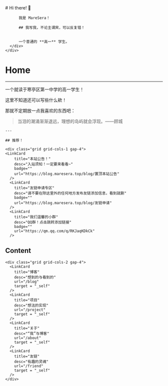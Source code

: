 
<BaseLayout title="Home">
  <BaseCard title="Home">
    <div class="flex">
      <div class="p-6">
          # Hi there! 👋


          我是 MareSera！

          ## 我写我，不论主谓宾，可以反复错！


          一个普通的 **高一** 学生。
      </div>
    </div>

  </BaseCard>

  <BaseCard title="Home" image="/index.webp">
  
# Home

---

一个就读于寒亭区第一中学的高一学生！


这里不知道还可以写些什么欸！

那就不定期放一点我喜欢的东西吧：

> 当泪的潮涌渐渐退远，理想的岛屿就会浮现。——顾城


    ---

    ## 推荐！

    <div class="grid grid-cols-1 gap-4">
    <LinkCard
        title="本站公告！"
        desc="入站须知！一定要来看看~"
        badge=""
        url="https://blog.maresera.top/blog/置顶本站公告"
      />
      <LinkCard
        title="友链申请专区"
        desc="请不要在除这里外的任何地方发布友链添加信息，看到就删"
        badge=""
        url="https://blog.maresera.top/blog/友链申请"
      />
      <LinkCard
        title="我们温馨的小群"
        desc="QQ群！点击跳转添加链接"
        badge=""
        url="https://qm.qq.com/q/RKJaqKDkCk"
      />

   </div>


## Content

    <div class="grid grid-cols-2 gap-4">
      <LinkCard
        title="博客"
        desc="想到的与看到的"
        url="/blog"
        target = "_self"
      />
      <LinkCard
        title="项目"
        desc="想法的实现"
        url="/project"
        target = "_self"
      />
      <LinkCard
        title="关于"
        desc="“我”与博客"
        url="/about"
        target = "_self"
      />
      <LinkCard
        title="友链"
        desc="有趣的灵魂"
        url="/friend"
        target = "_self"
      />
    </div>


  </BaseCard>
</BaseLayout>


